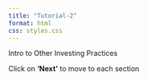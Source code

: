 ```yaml
---
title: "Tutorial-2"
format: html
css: styles.css
---
```

<span class="border-type-banner">
Intro to Other Investing Practices
</span>  

<span class="smalltext-black">Click on **'Next'** to move to each section</span>


